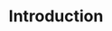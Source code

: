 ---
title: Introduction
description: "CoreNodes - From game servers to full-stack apps, deploy instantly in 6 global regions. Enterprise-grade infrastructure with no hidden costs - truly free forever."
---